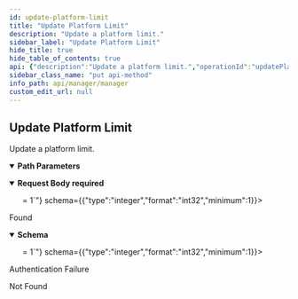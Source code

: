 ```yaml
---
id: update-platform-limit
title: "Update Platform Limit"
description: "Update a platform limit."
sidebar_label: "Update Platform Limit"
hide_title: true
hide_table_of_contents: true
api: {"description":"Update a platform limit.","operationId":"updatePlatformLimit","parameters":[{"description":"Platform Limit id","in":"path","name":"id","required":true,"schema":{"type":"integer","format":"int64"}}],"requestBody":{"content":{"application/json":{"schema":{"type":"object","description":"Platform Limit request","properties":{"applies_to":{"type":"string"},"based_on":{"type":"string","enum":["SKU"]},"based_on_value":{"type":"string"},"description":{"type":"string"},"limits":{"type":"integer","format":"int32","minimum":1},"scope":{"type":"string","enum":["ACCOUNT","SUBSCRIPTION"]}},"required":["applies_to","based_on","based_on_value","limits","scope"],"title":"PlatformLimitRequest"}}},"required":true},"responses":{"200":{"content":{"application/json":{"schema":{"type":"object","properties":{"applies_to":{"type":"string"},"based_on":{"type":"string","enum":["SKU"]},"based_on_value":{"type":"string"},"created_at":{"type":"string","format":"date-time","description":"The create date-time.","readOnly":true},"description":{"type":"string"},"id":{"type":"integer","format":"int64"},"limits":{"type":"integer","format":"int32","minimum":1},"modified_at":{"type":"string","format":"date-time","description":"The last modified date-time.","readOnly":true},"scope":{"type":"string","enum":["ACCOUNT","SUBSCRIPTION"]}},"required":["applies_to","based_on","based_on_value","limits","scope"],"title":"PlatformLimit"}}},"description":"Found"},"401":{"description":"Authentication Failure"},"404":{"description":"Not Found"}},"security":[{"BasicAuth":[]}],"tags":["Platform Limits"],"method":"put","path":"/platform-limit/limits/{id}","servers":[{"url":"https://api.wordlift.io"}],"securitySchemes":{"ApiKey":{"description":"`Key {your key}`","in":"header","name":"Authorization","type":"apiKey"},"BasicAuth":{"description":"`Basic {encoded username:password}`","in":"header","name":"Authorization","scheme":"basic","type":"http"},"OAuth2":{"flows":{"authorizationCode":{"authorizationUrl":"https://s.wordlift.io/oauth/authorize/","scopes":{"basic":"basic scope"},"tokenUrl":"https://s.wordlift.io/oauth/token/"}},"type":"oauth2"}},"jsonRequestBodyExample":{"applies_to":"string","based_on":"SKU","based_on_value":"string","description":"string","limits":0,"scope":"ACCOUNT"},"info":{"contact":{"email":"hello@wordlift.io","name":"WordLift","url":"https://wordlift.io"},"description":"Subscription management and related services.","license":{"name":"(c) copyright 2022-present WordLift","url":"https://wordlift.io"},"termsOfService":"https://wordlift.io/terms-of-service/","title":"Manager","version":"1.0"},"postman":{"name":"Update Platform Limit","description":{"content":"Update a platform limit.","type":"text/plain"},"url":{"path":["platform-limit","limits",":id"],"host":["{{baseUrl}}"],"query":[],"variable":[{"disabled":false,"description":{"content":"(Required) Platform Limit id","type":"text/plain"},"type":"any","value":"","key":"id"}]},"header":[{"key":"Content-Type","value":"application/json"},{"key":"Accept","value":"application/json"}],"method":"PUT","body":{"mode":"raw","raw":"\"\"","options":{"raw":{"language":"json"}}},"auth":{"type":"basic","basic":[{"type":"any","value":"<Basic Auth Username>","key":"username"},{"type":"any","value":"<Basic Auth Password>","key":"password"}]}}}
sidebar_class_name: "put api-method"
info_path: api/manager/manager
custom_edit_url: null
---
```



## Update Platform Limit



Update a platform limit.

<details style={{"marginBottom":"1rem"}} data-collapsed={false} open={true}><summary style={{}}><strong>Path Parameters</strong></summary><div><ul><ParamsItem className={"paramsItem"} param={{"description":"Platform Limit id","in":"path","name":"id","required":true,"schema":{"type":"integer","format":"int64"}}}></ParamsItem></ul></div></details><MimeTabs><TabItem label={"application/json"} value={"application/json-schema"}><details style={{}} data-collapsed={false} open={true}><summary style={{"textAlign":"left"}}><strong>Request Body</strong><strong style={{"fontSize":"var(--ifm-code-font-size)","color":"var(--openapi-required)"}}> required</strong></summary><div style={{"textAlign":"left","marginLeft":"1rem"}}></div><ul style={{"marginLeft":"1rem"}}><SchemaItem collapsible={false} name={"applies_to"} required={true} schemaName={"string"} qualifierMessage={undefined} schema={{"type":"string"}}></SchemaItem><SchemaItem collapsible={false} name={"based_on"} required={true} schemaName={"string"} qualifierMessage={"**Possible values:** [`SKU`]"} schema={{"type":"string","enum":["SKU"]}}></SchemaItem><SchemaItem collapsible={false} name={"based_on_value"} required={true} schemaName={"string"} qualifierMessage={undefined} schema={{"type":"string"}}></SchemaItem><SchemaItem collapsible={false} name={"description"} required={false} schemaName={"string"} qualifierMessage={undefined} schema={{"type":"string"}}></SchemaItem><SchemaItem collapsible={false} name={"limits"} required={true} schemaName={"int32"} qualifierMessage={"**Possible values:** `>= 1`"} schema={{"type":"integer","format":"int32","minimum":1}}></SchemaItem><SchemaItem collapsible={false} name={"scope"} required={true} schemaName={"string"} qualifierMessage={"**Possible values:** [`ACCOUNT`, `SUBSCRIPTION`]"} schema={{"type":"string","enum":["ACCOUNT","SUBSCRIPTION"]}}></SchemaItem></ul></details></TabItem></MimeTabs><div><ApiTabs><TabItem label={"200"} value={"200"}><div>

Found

</div><div><MimeTabs schemaType={"response"}><TabItem label={"application/json"} value={"application/json"}><SchemaTabs><TabItem label={"Schema"} value={"Schema"}><details style={{}} data-collapsed={false} open={true}><summary style={{"textAlign":"left"}}><strong>Schema</strong></summary><div style={{"textAlign":"left","marginLeft":"1rem"}}></div><ul style={{"marginLeft":"1rem"}}><SchemaItem collapsible={false} name={"applies_to"} required={true} schemaName={"string"} qualifierMessage={undefined} schema={{"type":"string"}}></SchemaItem><SchemaItem collapsible={false} name={"based_on"} required={true} schemaName={"string"} qualifierMessage={"**Possible values:** [`SKU`]"} schema={{"type":"string","enum":["SKU"]}}></SchemaItem><SchemaItem collapsible={false} name={"based_on_value"} required={true} schemaName={"string"} qualifierMessage={undefined} schema={{"type":"string"}}></SchemaItem><SchemaItem collapsible={false} name={"created_at"} required={false} schemaName={"date-time"} qualifierMessage={undefined} schema={{"type":"string","format":"date-time","description":"The create date-time.","readOnly":true}}></SchemaItem><SchemaItem collapsible={false} name={"description"} required={false} schemaName={"string"} qualifierMessage={undefined} schema={{"type":"string"}}></SchemaItem><SchemaItem collapsible={false} name={"id"} required={false} schemaName={"int64"} qualifierMessage={undefined} schema={{"type":"integer","format":"int64"}}></SchemaItem><SchemaItem collapsible={false} name={"limits"} required={true} schemaName={"int32"} qualifierMessage={"**Possible values:** `>= 1`"} schema={{"type":"integer","format":"int32","minimum":1}}></SchemaItem><SchemaItem collapsible={false} name={"modified_at"} required={false} schemaName={"date-time"} qualifierMessage={undefined} schema={{"type":"string","format":"date-time","description":"The last modified date-time.","readOnly":true}}></SchemaItem><SchemaItem collapsible={false} name={"scope"} required={true} schemaName={"string"} qualifierMessage={"**Possible values:** [`ACCOUNT`, `SUBSCRIPTION`]"} schema={{"type":"string","enum":["ACCOUNT","SUBSCRIPTION"]}}></SchemaItem></ul></details></TabItem><TabItem label={"Example (from schema)"} value={"Example (from schema)"}><ResponseSamples responseExample={"{\n  \"applies_to\": \"string\",\n  \"based_on\": \"SKU\",\n  \"based_on_value\": \"string\",\n  \"created_at\": \"2025-10-16T08:30:10.520Z\",\n  \"description\": \"string\",\n  \"id\": 0,\n  \"limits\": 0,\n  \"modified_at\": \"2025-10-16T08:30:10.520Z\",\n  \"scope\": \"ACCOUNT\"\n}"} language={"json"}></ResponseSamples></TabItem></SchemaTabs></TabItem></MimeTabs></div></TabItem><TabItem label={"401"} value={"401"}><div>

Authentication Failure

</div><div></div></TabItem><TabItem label={"404"} value={"404"}><div>

Not Found

</div><div></div></TabItem></ApiTabs></div>
      